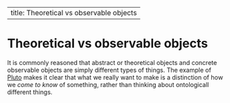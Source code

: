 
---
title: Theoretical vs observable objects
---

# Theoretical vs observable objects

It is commonly reasoned that abstract or theoretical objects and concrete observable objects are simply different types of things. The example of [Pluto](/docs/phil/situations/pluto.qmd) makes it clear that what we really want to make is a distinction of how we *come to know* of something, rather than thinking about ontologicall different things.